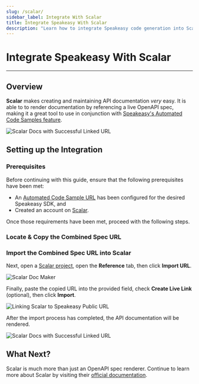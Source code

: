 ```yaml
---
slug: /scalar/
sidebar_label: Integrate With Scalar
title: Integrate Speakeasy With Scalar
description: "Learn how to integrate Speakeasy code generation into Scalar docs."
---
```


# Integrate Speakeasy With Scalar

---

## Overview

**Scalar** makes creating and maintaining API documentation _very_ easy. It is
able to to render documentation by referencing a live OpenAPI spec, making it a
great tool to use in conjunction with [Speakeasy's Automated Code Samples
feature](/docs/code-samples/automated-code-sample-urls).

<div data-screenshot data-darkened data-url="docs.myapi.com" data-docs="true">
  <img src="../assets/code-samples/scalar-docs-url-imported.png" alt="Scalar Docs with Successful Linked URL" />
</div>

## Setting up the Integration

### Prerequisites

<div data-callout data-title="IMPORTANT" data-variant="warning">
  Before continuing with this guide, ensure that the following prerequisites
  have been met:
  <br />
  <ul>
    <li>
      An <a href="/docs/code-samples/automated-code-sample-urls">Automated Code Sample URL</a> has been configured for the desired Speakeasy SDK, and
    </li>
    <li>
      Created an account on <a href="https://scalar.com">Scalar</a>.
    </li>
  </ul>
  Once those requirements have been met, proceed with the following steps.
</div>

### Locate & Copy the Combined Spec URL

<div data-get-public-url-snippet></div>

### Import the Combined Spec URL into Scalar

Next, open a [Scalar project](https://docs.scalar.com), open the **Reference**
tab, then click **Import URL**.

<div data-screenshot data-darkened data-url="docs.scalar.com" data-docs="true">
  <img src="../assets/code-samples/scalar-reference-to-import-url.png" alt="Scalar Doc Maker" />
</div>

Finally, paste the copied URL into the provided field, check **Create Live Link**
(optional), then click **Import**.

<div data-screenshot data-darkened data-url="docs.scalar.com" data-docs="true">
  <img src="../assets/code-samples/scalar-link-openapi-specification-modal.png" alt="Linking Scalar to Speakeasy Public URL" />
</div>

After the import process has completed, the API documentation will be rendered.

<div data-screenshot data-darkened data-url="docs.scalar.com">
  <img src="../assets/code-samples/scalar-docs-url-imported.png" alt="Scalar Docs with Successful Linked URL" />
</div>

## What Next?

Scalar is much more than just an OpenAPI spec renderer. Continue to learn more
about Scalar by visiting their [official
documentation](https://guides.scalar.com/scalar/introduction).